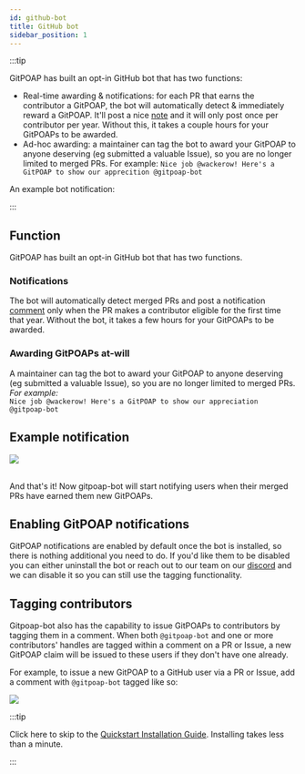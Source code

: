 ```yaml
---
id: github-bot
title: GitHub bot
sidebar_position: 1
---
```


:::tip

GitPOAP has built an opt-in GitHub bot that has two functions:

- Real-time awarding & notifications: for each PR that earns the contributor a GitPOAP, the bot will automatically detect & immediately reward a GitPOAP. It'll post a nice [note](https://github.com/ethereum/ethereum-org-website/pull/8135#issuecomment-1265580429) and it will only post once per contributor per year. Without this, it takes a couple hours for your GitPOAPs to be awarded.
- Ad-hoc awarding: a maintainer can tag the bot to award your GitPOAP to anyone deserving (eg submitted a valuable Issue), so you are no longer limited to merged PRs. For example: `Nice job @wackerow! Here's a GitPOAP to show our apprecition @gitpoap-bot`

An example bot notification:

:::

## Function

GitPOAP has built an opt-in GitHub bot that has two functions.

### Notifications

The bot will automatically detect merged PRs and post a notification [comment](https://github.com/ethereum/ethereum-org-website/pull/8135#issuecomment-1265580429) only when the PR makes a contributor eligible for the first time that year. Without the bot, it takes a few hours for your GitPOAPs to be awarded.

### Awarding GitPOAPs at-will

A maintainer can tag the bot to award your GitPOAP to anyone deserving (eg submitted a valuable Issue), so you are no longer limited to merged PRs.<br />
_For example:_<br />
`Nice job @wackerow! Here's a GitPOAP to show our appreciation @gitpoap-bot`

## Example notification

<ImageContainer>
  <img
    src={require('@site/static/img/gitpoap_bot/example-comment.png').default}
    style={{
      width: '1000px',
      maxWidth: '100%',
      textAlign: 'center',
    }}
  />
</ImageContainer>
<br />
<br />

And that's it! Now gitpoap-bot will start notifying users when their merged PRs have
earned them new GitPOAPs.

## Enabling GitPOAP notifications

GitPOAP notifications are enabled by default once the bot is installed, so there is nothing additional you need to do. If you'd like them to be disabled you can either uninstall the bot or reach out to our team on our [discord](https://gitpoap.io/discord) and we can disable it so you can still use the tagging functionality.

## Tagging contributors

Gitpoap-bot also has the capability to issue GitPOAPs to contributors by tagging them in a
comment. When both `@gitpoap-bot` and one or more contributors' handles are tagged within a comment
on a PR or Issue, a new GitPOAP claim will be issued to these users if they don't have one already.

For example, to issue a new GitPOAP to a GitHub user via a PR or Issue, add a comment with `@gitpoap-bot` tagged like so:

<ImageContainer>
  <img
    src={require('@site/static/img/gitpoap_bot/sample-tagging-comment.png').default}
    style={{
      width: '1000px',
      maxWidth: '100%',
      textAlign: 'center',
    }}
  />
</ImageContainer>

:::tip

Click here to skip to the [Quickstart Installation Guide](#). Installing takes less than a minute.

:::
